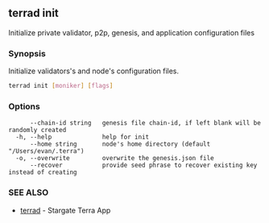 ## terrad init

Initialize private validator, p2p, genesis, and application configuration files

### Synopsis

Initialize validators's and node's configuration files.

```sh Terrad
terrad init [moniker] [flags]
```

### Options

```
      --chain-id string   genesis file chain-id, if left blank will be randomly created
  -h, --help              help for init
      --home string       node's home directory (default "/Users/evan/.terra")
  -o, --overwrite         overwrite the genesis.json file
      --recover           provide seed phrase to recover existing key instead of creating
```

### SEE ALSO

* [terrad](terrad.md)	 - Stargate Terra App


